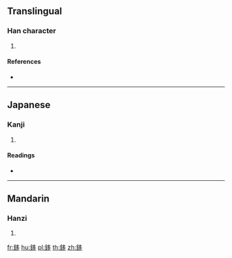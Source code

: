 {{character info/new}}
==Translingual==

===Han character===
{{Han char|rn=167|rad=金|as=06|sn=14|four=87127|canj=CNIN}}

# {{defn|Han|sort=金06}}

====References====
* {{Han ref|kx=1303.180|dkj=40348|dj=1804.220|hdz=64201.020|uh=9279|ud=37497|bh=E4A4|bd=58532}}

----

==Japanese==

===Kanji===
{{ja-kanji|grade=|rs=金06}}

# {{defn|lang=ja|sort=金06}}

====Readings====
* {{ja-readings|on=[[し]] (shi), [[い]] (i)|kun=[[こしき]] (koshiki)|nanori=}}

----

==Mandarin==

===Hanzi===
{{cmn-hanzi|pin=[[chǐ]] ([[chi3]])|wg=ch'ih<sup>3</sup>}}

# {{defn|lang=cmn|sort=金06}}

[[fr:鉹]]
[[hu:鉹]]
[[pl:鉹]]
[[th:鉹]]
[[zh:鉹]]